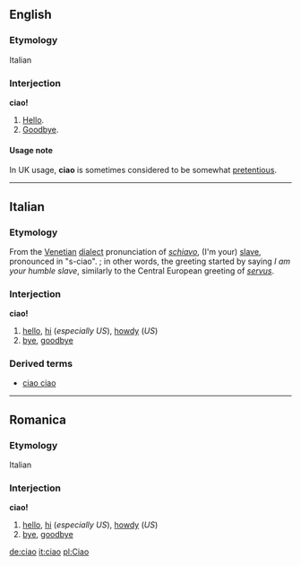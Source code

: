 ==English==
===Etymology===
Italian

===Interjection===
'''ciao!'''

#[[Hello]].
#[[Goodbye]].

====Usage note====
In UK usage, '''ciao''' is sometimes considered to be somewhat [[pretentious]].

----
== Italian ==
=== Etymology ===
From the [[Venetian]] [[dialect]] pronunciation of ''[[schiavo]]'', (I'm your) [[slave]], pronounced in "s-ciao".<!--provide pronunciation using IPA/SAMPA-->; in other words, the greeting started by saying ''I am your humble slave'', similarly to the Central European greeting of ''[[servus]]''.

===Interjection===
'''ciao!'''

#[[hello]], [[hi]] (''especially US''), [[howdy]] (''US'')
#[[bye]], [[goodbye]]

===Derived terms===
*[[ciao ciao]]

----
== Romanica ==
=== Etymology ===
Italian

===Interjection===
'''ciao!'''

#[[hello]], [[hi]] (''especially US''), [[howdy]] (''US'')
#[[bye]], [[goodbye]]

[[de:ciao]]
[[it:ciao]]
[[pl:Ciao]]